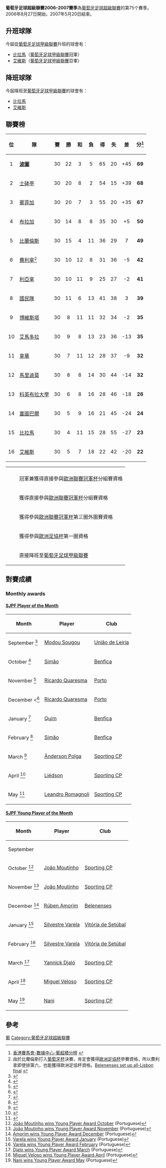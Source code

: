 {{Infobox football league season
| competition                = [[葡萄牙足球超級聯賽|葡萄牙足球超級聯賽]]
| season                     = 2006–07
| dates                      = 
| winners                    = [[波圖|波圖]]
| prevseason                 = [[2005年至2006年葡萄牙足球超級聯賽|2005–06]]
| nextseason                 = [[2007年至2008年葡萄牙足球超級聯賽|2007–08]]
| updated                    = 
}}
'''葡萄牙足球超級聯賽2006–2007賽季'''為[[葡萄牙足球超級聯賽|葡萄牙足球超級聯賽]]的第75个賽季。2006年8月27日開始，2007年5月20日結束。

== 升班球隊 ==
今屆從[[葡萄牙足球甲級聯賽|葡萄牙足球甲級聯賽]]升班的球會有：
* [[比拉馬|比拉馬]]（[[葡萄牙足球甲級聯賽|葡萄牙足球甲級聯賽]]冠軍）
* [[艾維斯|艾維斯]]（[[葡萄牙足球甲級聯賽|葡萄牙足球甲級聯賽]]亞軍）

== 降班球隊 ==
今屆降班至[[葡萄牙足球甲級聯賽|葡萄牙足球甲級聯賽]]的球會有：
* [[比拉馬|比拉馬]] 
* [[艾維斯|艾維斯]] 

== 聯賽榜 ==

{| class="wikitable sortable" style="text-align: center;"
! align="center"|位
! align="center"|隊
! align="center"|賽
! align="center"|勝
! align="center"|和
! align="center"|負
! align="center"|得
! align="center"|失
! align="center"|差
! align="center"|分<ref>[http://analysis.hkjc.com/hk/TeamLeagueTable.aspx?goal_type=0&ha=0&hdc=-2&hf=1&hha=-1&isFG=1&league_no=17&league_type=0&nf=0&player_pos=0&s_type=0&season_id=369&ss=0&team_no=-1 香港賽馬會-數據中心-葡超積分榜] {{webarchive|url=https://web.archive.org/web/20070603120548/http://analysis.hkjc.com/hk/TeamLeagueTable.aspx?goal_type=0&ha=0&hdc=-2&hf=1&hha=-1&isFG=1&league_no=17&league_type=0&nf=0&player_pos=0&s_type=0&season_id=369&ss=0&team_no=-1 |date=2007-06-03 }}</ref>
|-bgcolor="90EE90"
|1||align="left"|'''[[波圖足球會|波圖]]'''      ||30||22||3||5||65||20||+45||'''69'''
|-bgcolor="97DEFF"
|2||align="left"|[[士砵亭|士砵亭]]  ||30||20||8||2||54||15||+39||'''68'''
|-bgcolor="FFA500"
|3||align="left"|[[賓菲加|賓菲加]]  ||30||20||7||3||55||20||+35||'''67'''
|-bgcolor="FFF380"
|4||align="left"|[[布拉加足球會|布拉加]] ||30||14||8||8||35||30||+5||'''50'''
|-bgcolor="FFF380"
|5||align="left"|[[比蘭倫斯|比蘭倫斯]]||30||15||4||11||36||29||7||'''49'''
|-bgcolor="FFF380"
|6||align="left"|[[費利拿|費利拿]]<ref name="">由於比蘭倫斯打入[[葡萄牙杯|葡萄牙杯]]決賽，肯定會獲得[[歐洲足協杯|歐洲足協杯]]參賽資格，所以費利拿即使排第六，也能獲得歐洲足協杯資格。[http://www.uefa.com/footballeurope/news/kind=2/newsid=529738.html?cid=rssfeed&att=index Belenenses set up all-Lisbon final] {{Wayback|url=http://www.uefa.com/footballeurope/news/kind=2/newsid=529738.html?cid=rssfeed&att=index |date=20190821185439 }}</ref>||30||10||12||8||31||36||-5||'''42'''
|-bgcolor="DCDCDC"
|7||align="left"|[[利亞拿|利亞拿]]||30||10||11||9||25||27||-2||'''41'''
|-bgcolor="DCDCDC"
|8||align="left"|[[國民隊|國民隊]]||30||11||6||13||41||38||3||'''39'''
|-bgcolor="DCDCDC"
|9||align="left"|[[博維斯塔|博維斯塔]]||30||8||11||11||32||34||-2||'''35'''
|-bgcolor="DCDCDC"
|10||align="left"|[[艾馬多拉|艾馬多拉]]||30||9||8||13||23||36||-13||'''35'''
|-bgcolor="DCDCDC"
|11||align="left"|[[拿華|拿華]]||30||7||11 ||12 ||28||	37||-9 ||'''32'''
|-bgcolor="DCDCDC"
|12||align="left"|[[馬里迪莫|馬里迪莫]]||30||8||8||14||30||44||-14||'''32'''
|-bgcolor="DCDCDC"
|13||align="left"|[[科英布拉大學|科英布拉大學]]||30||6||8||16||28||46||-18||'''26'''
|-bgcolor="DCDCDC"
|14||align="left"|[[塞圖巴爾足球會|塞圖巴爾]]||30||5||9||16||21||45 ||-24 ||'''24'''
|-bgcolor="ff6666"
|15||align="left"|[[比拉馬|比拉馬]]||30||	4||11||15||28||	55||-27||'''23'''
|-bgcolor="ff6666"
|16||align="left"|[[艾維斯|艾維斯]]||30||5||7 ||18 ||22||42||-20 ||'''22'''
|}

{| width=60%
|-
| style="width: 20px;"|
|bgcolor=#ffffff|
|-
|bgcolor=#90EE90|
|bgcolor=#ffffff|冠軍兼獲得直接參與[[歐洲聯賽冠軍杯|歐洲聯賽冠軍杯]]分組賽資格
|-
|bgcolor=#97DEFF|
|bgcolor=#ffffff|獲得直接參與[[歐洲聯賽冠軍杯|歐洲聯賽冠軍杯]]分組賽資格
|-
|bgcolor=#FFA500|
|bgcolor=#ffffff|獲得參與[[歐洲聯賽冠軍杯|歐洲聯賽冠軍杯]]第三圈外圍賽資格
|-
|bgcolor=#FFF380|
|bgcolor=#ffffff|獲得參與[[歐洲足協杯|歐洲足協杯]]第一圈資格
|-
|bgcolor=#ff6666|
|bgcolor=#ffffff|直接降班至[[葡萄牙足球甲級聯賽|葡萄牙足球甲級聯賽]]
|}
==對賽成績==

{{fb r2 header |nt=16 |[[Associação_Académica_de_Coimbra_–_O.A.F.|ACA]]|[[S.C._Beira-Mar|BEM]]|[[C.F._Os_Belenenses|BEL]]|[[S.L._Benfica|BEN]]|[[Boavista_F.C.|BOA]]|[[S.C._Braga|BRA]]|[[C.D._Aves|DAV]]|[[C.F._Estrela_da_Amadora|EST]]|[[C.S._Marítimo|MAR]]|[[C.D._Nacional|NAC]]|[[Associação_Naval_1º_de_Maio|NAV]]|[[F.C._Paços_de_Ferreira|PAÇ]]|[[FC_Porto|POR]]|[[Sporting_Clube_de_Portugal|SCP]]|[[U.D._Leiria|ULE]]|[[Vitória_F.C.|VSE]]}}

{{fb r2 team |t=[[Associação_Académica_de_Coimbra_–_O.A.F.|Académica]]}}
<!-- Académica            --> {{fb r |r=null}}
<!-- Beira-Mar            --> {{fb r |gf=3|ga=1}}  
<!-- Belenenses           --> {{fb r |gf=1|ga=1}}
<!-- Benfica              --> {{fb r |gf=0|ga=2}}
<!-- Boavista             --> {{fb r |gf=0|ga=2}}
<!-- Braga                --> {{fb r |gf=0|ga=1}}
<!-- Desportivo das Aves  --> {{fb r |gf=2|ga=0}}
<!-- Estrela da Amadora   --> {{fb r |gf=2|ga=0}}
<!-- Marítimo             --> {{fb r |gf=1|ga=2}}
<!-- Naval                --> {{fb r |gf=1|ga=2}}
<!-- Nacional             --> {{fb r |gf=1|ga=3}}
<!-- Paços de Ferreira    --> {{fb r |gf=0|ga=2}}
<!-- Porto                --> {{fb r |gf=1|ga=2}}
<!-- Sporting CP          --> {{fb r |gf=0|ga=2}}
<!-- União de Leiria      --> {{fb r |gf=0|ga=0}}
<!-- Vitória de Setúbal   --> {{fb r |gf=0|ga=1}}

{{fb r2 team |t=[[S.C._Beira-Mar|Beira-Mar]]}}
<!-- Académica            --> {{fb r |gf=0|ga=1}} 
<!-- Beira-Mar            --> {{fb r |r=null}} 
<!-- Belenenses           --> {{fb r |gf=1|ga=2}}
<!-- Benfica              --> {{fb r |gf=2|ga=2}}
<!-- Boavista             --> {{fb r |gf=1|ga=0}}
<!-- Braga                --> {{fb r |gf=0|ga=3}}
<!-- Desportivo das Aves  --> {{fb r |gf=2|ga=2}}
<!-- Estrela da Amadora   --> {{fb r |gf=2|ga=0}}
<!-- Marítimo             --> {{fb r |gf=2|ga=2}}
<!-- Naval                --> {{fb r |gf=1|ga=3}}
<!-- Nacional             --> {{fb r |gf=1|ga=1}}
<!-- Paços de Ferreira    --> {{fb r |gf=1|ga=1}}
<!-- Porto                --> {{fb r |gf=0|ga=5}}
<!-- Sporting CP          --> {{fb r |gf=3|ga=3}}
<!-- União de Leiria      --> {{fb r |gf=1|ga=0}}
<!-- Vitória de Setúbal   --> {{fb r |gf=1|ga=1}}

{{fb r2 team |t=[[C.F._Os_Belenenses|Belenenses]]}}
<!-- Académica            --> {{fb r |gf=1|ga=2}} 
<!-- Beira-Mar            --> {{fb r |gf=2|ga=0}}  
<!-- Belenenses           --> {{fb r |r=null}}
<!-- Benfica              --> {{fb r |gf=1|ga=2}}
<!-- Boavista             --> {{fb r |gf=0|ga=2}}
<!-- Braga                --> {{fb r |gf=2|ga=0}}
<!-- Desportivo das Aves  --> {{fb r |gf=1|ga=0}}
<!-- Estrela da Amadora   --> {{fb r |gf=3|ga=0}}
<!-- Marítimo             --> {{fb r |gf=2|ga=0}}
<!-- Naval                --> {{fb r |gf=0|ga=0}}
<!-- Nacional             --> {{fb r |gf=2|ga=0}}
<!-- Paços de Ferreira    --> {{fb r |gf=2|ga=0}}
<!-- Porto                --> {{fb r |gf=0|ga=1}}
<!-- Sporting CP          --> {{fb r |gf=0|ga=0}}
<!-- União de Leiria      --> {{fb r |gf=0|ga=1}}
<!-- Vitória de Setúbal   --> {{fb r |gf=2|ga=0}}

{{fb r2 team |t=[[S.L._Benfica|Benfica]]}}
<!-- Académica            --> {{fb r |gf=2|ga=0}} 
<!-- Beira-Mar            --> {{fb r |gf=3|ga=0}}  
<!-- Belenenses           --> {{fb r |gf=4|ga=0}}
<!-- Benfica              --> {{fb r |r=null}}
<!-- Boavista             --> {{fb r |gf=0|ga=0}}
<!-- Braga                --> {{fb r |gf=0|ga=0}}
<!-- Desportivo das Aves  --> {{fb r |gf=4|ga=1}}
<!-- Estrela da Amadora   --> {{fb r |gf=3|ga=1}}
<!-- Marítimo             --> {{fb r |gf=2|ga=1}}
<!-- Naval                --> {{fb r |gf=2|ga=1}}
<!-- Nacional             --> {{fb r |gf=1|ga=0}}
<!-- Paços de Ferreira    --> {{fb r |gf=3|ga=1}}
<!-- Porto                --> {{fb r |gf=1|ga=1}}
<!-- Sporting CP          --> {{fb r |gf=1|ga=1}}
<!-- União de Leiria      --> {{fb r |gf=2|ga=0}}
<!-- Vitória de Setúbal   --> {{fb r |gf=3|ga=0}}

{{fb r2 team |t=[[Boavista_F.C.|Boavista]]}}
<!-- Académica            --> {{fb r |gf=2|ga=2}} 
<!-- Beira-Mar            --> {{fb r |gf=3|ga=0}}  
<!-- Belenenses           --> {{fb r |gf=0|ga=0}}
<!-- Benfica              --> {{fb r |gf=3|ga=0}}
<!-- Boavista             --> {{fb r |r=null}}
<!-- Braga                --> {{fb r |gf=0|ga=1}}
<!-- Desportivo das Aves  --> {{fb r |gf=2|ga=1}}
<!-- Estrela da Amadora   --> {{fb r |gf=1|ga=1}}
<!-- Marítimo             --> {{fb r |gf=1|ga=1}}
<!-- Naval                --> {{fb r |gf=0|ga=1}}
<!-- Nacional             --> {{fb r |gf=0|ga=4}}
<!-- Paços de Ferreira    --> {{fb r |gf=3|ga=1}}
<!-- Porto                --> {{fb r |gf=2|ga=1}}
<!-- Sporting CP          --> {{fb r |gf=1|ga=1}}
<!-- União de Leiria      --> {{fb r |gf=1|ga=1}}
<!-- Vitória de Setúbal   --> {{fb r |gf=1|ga=1}}

{{fb r2 team |t=[[S.C._Braga|Braga]]}}
<!-- Académica            --> {{fb r |gf=4|ga=2}} 
<!-- Beira-Mar            --> {{fb r |gf=0|ga=0}}  
<!-- Belenenses           --> {{fb r |gf=2|ga=1}}
<!-- Benfica              --> {{fb r |gf=3|ga=1}}
<!-- Boavista             --> {{fb r |gf=2|ga=2}}
<!-- Braga                --> {{fb r |r=null}}
<!-- Desportivo das Aves  --> {{fb r |gf=1|ga=0}}
<!-- Estrela da Amadora   --> {{fb r |gf=2|ga=1}}
<!-- Marítimo             --> {{fb r |gf=1|ga=4}}
<!-- Naval                --> {{fb r |gf=2|ga=1}}
<!-- Nacional             --> {{fb r |gf=1|ga=1}}
<!-- Paços de Ferreira    --> {{fb r |gf=2|ga=1}}
<!-- Porto                --> {{fb r |gf=2|ga=1}}
<!-- Sporting CP          --> {{fb r |gf=0|ga=1}}
<!-- União de Leiria      --> {{fb r |gf=0|ga=1}}
<!-- Vitória de Setúbal   --> {{fb r |gf=0|ga=0}}

{{fb r2 team |t=[[C.D._Aves|Desportivo das Aves]]}}
<!-- Académica            --> {{fb r |gf=2|ga=2}} 
<!-- Beira-Mar            --> {{fb r |gf=0|ga=0}}  
<!-- Belenenses           --> {{fb r |gf=0|ga=1}}
<!-- Benfica              --> {{fb r |gf=0|ga=1}}
<!-- Boavista             --> {{fb r |gf=1|ga=0}}
<!-- Braga                --> {{fb r |gf=0|ga=1}}
<!-- Desportivo das Aves  --> {{fb r |r=null}}
<!-- Estrela da Amadora   --> {{fb r |gf=0|ga=1}}
<!-- Marítimo             --> {{fb r |gf=1|ga=1}}
<!-- Naval                --> {{fb r |gf=2|ga=0}}
<!-- Nacional             --> {{fb r |gf=3|ga=1}}
<!-- Paços de Ferreira    --> {{fb r |gf=0|ga=1}}
<!-- Porto                --> {{fb r |gf=0|ga=2}}
<!-- Sporting CP          --> {{fb r |gf=0|ga=2}}
<!-- União de Leiria      --> {{fb r |gf=0|ga=1}}
<!-- Vitória de Setúbal   --> {{fb r |gf=1|ga=2}}

{{fb r2 team |t=[[C.F._Estrela_da_Amadora|Estrela da Amadora]]}}
<!-- Académica            --> {{fb r |gf=3|ga=3}} 
<!-- Beira-Mar            --> {{fb r |gf=2|ga=2}}  
<!-- Belenenses           --> {{fb r |gf=1|ga=0}}
<!-- Benfica              --> {{fb r |gf=0|ga=1}}
<!-- Boavista             --> {{fb r |gf=2|ga=1}}
<!-- Braga                --> {{fb r |gf=0|ga=0}}
<!-- Desportivo das Aves  --> {{fb r |gf=1|ga=0}}
<!-- Estrela da Amadora   --> {{fb r |r=null}}
<!-- Marítimo             --> {{fb r |gf=1|ga=0}}
<!-- Naval                --> {{fb r |gf=0|ga=0}}
<!-- Nacional             --> {{fb r |gf=2|ga=0}}
<!-- Paços de Ferreira    --> {{fb r |gf=1|ga=0}}
<!-- Porto                --> {{fb r |gf=0|ga=3}}
<!-- Sporting CP          --> {{fb r |gf=0|ga=1}}
<!-- União de Leiria      --> {{fb r |gf=1|ga=1}}
<!-- Vitória de Setúbal   --> {{fb r |gf=1|ga=0}}

{{fb r2 team |t=[[C.S._Marítimo|Marítimo]]}}
<!-- Académica            --> {{fb r |gf=0|ga=0}} 
<!-- Beira-Mar            --> {{fb r |gf=2|ga=1}}  
<!-- Belenenses           --> {{fb r |gf=1|ga=4}}
<!-- Benfica              --> {{fb r |gf=0|ga=3}}
<!-- Boavista             --> {{fb r |gf=1|ga=2}}
<!-- Braga                --> {{fb r |gf=1|ga=2}}
<!-- Desportivo das Aves  --> {{fb r |gf=0|ga=0}}
<!-- Estrela da Amadora   --> {{fb r |gf=2|ga=1}}
<!-- Marítimo             --> {{fb r |r=null}}
<!-- Naval                --> {{fb r |gf=1|ga=1}}
<!-- Nacional             --> {{fb r |gf=1|ga=0}}
<!-- Paços de Ferreira    --> {{fb r |gf=1|ga=1}}
<!-- Porto                --> {{fb r |gf=1|ga=2}}
<!-- Sporting CP          --> {{fb r |gf=0|ga=1}}
<!-- União de Leiria      --> {{fb r |gf=2|ga=1}}
<!-- Vitória de Setúbal   --> {{fb r |gf=1|ga=0}}

{{fb r2 team |t=[[Associação_Naval_1º_de_Maio|Naval 1º de Maio]]}}
<!-- Académica            --> {{fb r |gf=0|ga=1}} 
<!-- Beira-Mar            --> {{fb r |gf=2|ga=1}}  
<!-- Belenenses           --> {{fb r |gf=2|ga=3}}
<!-- Benfica              --> {{fb r |gf=0|ga=0}}
<!-- Boavista             --> {{fb r |gf=1|ga=1}}
<!-- Braga                --> {{fb r |gf=1|ga=1}}
<!-- Desportivo das Aves  --> {{fb r |gf=0|ga=1}}
<!-- Estrela da Amadora   --> {{fb r |gf=2|ga=0}}
<!-- Marítimo             --> {{fb r |gf=0|ga=1}}
<!-- Naval                --> {{fb r |r=null}}
<!-- Nacional             --> {{fb r |gf=0|ga=0}}
<!-- Paços de Ferreira    --> {{fb r |gf=1|ga=1}}
<!-- Porto                --> {{fb r |gf=0|ga=2}}
<!-- Sporting CP          --> {{fb r |gf=0|ga=1}}
<!-- União de Leiria      --> {{fb r |gf=2|ga=1}}
<!-- Vitória de Setúbal   --> {{fb r |gf=1|ga=2}}

{{fb r2 team |t=[[C.D._Nacional|Nacional]]}}
<!-- Académica            --> {{fb r |gf=4|ga=0}} 
<!-- Beira-Mar            --> {{fb r |gf=3|ga=0}}  
<!-- Belenenses           --> {{fb r |gf=2|ga=1}}
<!-- Benfica              --> {{fb r |gf=0|ga=2}}
<!-- Boavista             --> {{fb r |gf=2|ga=0}}
<!-- Braga                --> {{fb r |gf=0|ga=0}}
<!-- Desportivo das Aves  --> {{fb r |gf=3|ga=4}}
<!-- Estrela da Amadora   --> {{fb r |gf=1|ga=0}}
<!-- Marítimo             --> {{fb r |gf=3|ga=2}}
<!-- Naval                --> {{fb r |gf=1|ga=1}}
<!-- Nacional             --> {{fb r |r=null}}
<!-- Paços de Ferreira    --> {{fb r |gf=5|ga=1}}
<!-- Porto                --> {{fb r |gf=1|ga=2}}
<!-- Sporting CP          --> {{fb r |gf=0|ga=1}}
<!-- União de Leiria      --> {{fb r |gf=2|ga=1}}
<!-- Vitória de Setúbal   --> {{fb r |gf=1|ga=0}}

{{fb r2 team |t=[[F.C._Paços_de_Ferreira|Paços de Ferreira]]}}
<!-- Académica            --> {{fb r |gf=1|ga=1}} 
<!-- Beira-Mar            --> {{fb r |gf=1|ga=0}}  
<!-- Belenenses           --> {{fb r |gf=0|ga=2}}
<!-- Benfica              --> {{fb r |gf=1|ga=1}}
<!-- Boavista             --> {{fb r |gf=2|ga=0}}
<!-- Braga                --> {{fb r |gf=3|ga=2}}
<!-- Desportivo das Aves  --> {{fb r |gf=2|ga=0}}
<!-- Estrela da Amadora   --> {{fb r |gf=1|ga=1}}
<!-- Marítimo             --> {{fb r |gf=2|ga=1}}
<!-- Naval                --> {{fb r |gf=1|ga=1}}
<!-- Nacional             --> {{fb r |gf=2|ga=1}}
<!-- Paços de Ferreira    --> {{fb r |r=null}}
<!-- Porto                --> {{fb r |gf=1|ga=1}}
<!-- Sporting CP          --> {{fb r |gf=1|ga=1}}
<!-- União de Leiria      --> {{fb r |gf=0|ga=0}}
<!-- Vitória de Setúbal   --> {{fb r |gf=1|ga=0}}

{{fb r2 team |t=[[FC_Porto|Porto]]}}
<!-- Académica            --> {{fb r |gf=2|ga=1}} 
<!-- Beira-Mar            --> {{fb r |gf=3|ga=0}}  
<!-- Belenenses           --> {{fb r |gf=3|ga=1}}
<!-- Benfica              --> {{fb r |gf=3|ga=2}}
<!-- Boavista             --> {{fb r |gf=2|ga=0}}
<!-- Braga                --> {{fb r |gf=1|ga=0}}
<!-- Desportivo das Aves  --> {{fb r |gf=4|ga=1}}
<!-- Estrela da Amadora   --> {{fb r |gf=0|ga=1}}
<!-- Marítimo             --> {{fb r |gf=3|ga=0}}
<!-- Naval                --> {{fb r |gf=4|ga=0}}
<!-- Nacional             --> {{fb r |gf=2|ga=0}}
<!-- Paços de Ferreira    --> {{fb r |gf=4|ga=0}}
<!-- Porto                --> {{fb r |r=null}}
<!-- Sporting CP          --> {{fb r |gf=0|ga=1}}
<!-- União de Leiria      --> {{fb r |gf=2|ga=1}}
<!-- Vitória de Setúbal   --> {{fb r |gf=5|ga=1}}

{{fb r2 team |t=[[Sporting_Clube_de_Portugal|Sporting CP]]}}
<!-- Académica            --> {{fb r |gf=1|ga=0}} 
<!-- Beira-Mar            --> {{fb r |gf=2|ga=0}}  
<!-- Belenenses           --> {{fb r |gf=4|ga=0}}
<!-- Benfica              --> {{fb r |gf=0|ga=2}}
<!-- Boavista             --> {{fb r |gf=3|ga=2}}
<!-- Braga                --> {{fb r |gf=3|ga=0}}
<!-- Desportivo das Aves  --> {{fb r |gf=0|ga=0}}
<!-- Estrela da Amadora   --> {{fb r |gf=3|ga=1}}
<!-- Marítimo             --> {{fb r |gf=4|ga=0}}
<!-- Naval                --> {{fb r |gf=4|ga=0}}
<!-- Nacional             --> {{fb r |gf=5|ga=1}}
<!-- Paços de Ferreira    --> {{fb r |gf=0|ga=1}}
<!-- Porto                --> {{fb r |gf=1|ga=1}}
<!-- Sporting CP          --> {{fb r |r=null}}
<!-- União de Leiria      --> {{fb r |gf=2|ga=0}}
<!-- Vitória de Setúbal   --> {{fb r |gf=3|ga=1}}

{{fb r2 team |t=[[U.D._Leiria|União de Leiria]]}}
<!-- Académica            --> {{fb r |gf=2|ga=0}} 
<!-- Beira-Mar            --> {{fb r |gf=2|ga=2}}  
<!-- Belenenses           --> {{fb r |gf=0|ga=1}}
<!-- Benfica              --> {{fb r |gf=0|ga=4}}
<!-- Boavista             --> {{fb r |gf=0|ga=0}}
<!-- Braga                --> {{fb r |gf=1|ga=0}}
<!-- Desportivo das Aves  --> {{fb r |gf=3|ga=1}}
<!-- Estrela da Amadora   --> {{fb r |gf=0|ga=0}}
<!-- Marítimo             --> {{fb r |gf=1|ga=0}}
<!-- Naval                --> {{fb r |gf=2|ga=2}}
<!-- Nacional             --> {{fb r |gf=1|ga=0}}
<!-- Paços de Ferreira    --> {{fb r |gf=0|ga=0}}
<!-- Porto                --> {{fb r |gf=1|ga=0}}
<!-- Sporting CP          --> {{fb r |gf=0|ga=0}}
<!-- União de Leiria      --> {{fb r |r=null}}
<!-- Vitória de Setúbal   --> {{fb r |gf=1|ga=1}}

{{fb r2 team |t=[[Vitória_F.C.|Vitória de Setúbal]]}}
<!-- Académica            --> {{fb r |gf=1|ga=1}} 
<!-- Beira-Mar            --> {{fb r |gf=1|ga=3}}  
<!-- Belenenses           --> {{fb r |gf=0|ga=1}}
<!-- Benfica              --> {{fb r |gf=0|ga=1}}
<!-- Boavista             --> {{fb r |gf=1|ga=0}}
<!-- Braga                --> {{fb r |gf=1|ga=2}}
<!-- Desportivo das Aves  --> {{fb r |gf=1|ga=1}}
<!-- Estrela da Amadora   --> {{fb r |gf=2|ga=0}}
<!-- Marítimo             --> {{fb r |gf=1|ga=1}}
<!-- Naval                --> {{fb r |gf=0|ga=3}}
<!-- Nacional             --> {{fb r |gf=1|ga=1}}
<!-- Paços de Ferreira    --> {{fb r |gf=1|ga=1}}
<!-- Porto                --> {{fb r |gf=0|ga=3}}
<!-- Sporting CP          --> {{fb r |gf=0|ga=3}}
<!-- União de Leiria      --> {{fb r |gf=1|ga=2}}
<!-- Vitória de Setúbal   --> {{fb r |r=null}}
{{Fb r footer |s=[https://www.foradejogo.net/crosstable.php?championship=953 Foradejogo] (Portuguese) |date=June 2007}}

===Monthly awards===
{{col-begin}}
{{col-2}}

====[[SJPF_Player_of_the_Month|SJPF Player of the Month]]====
{| class="wikitable" style="font-size:95%"
|-
!Month!!Player!!Club
|-
|September <ref>{{cite web | url= https://sjpf.sapo.pt/default.aspx?ctrl=noticiasdetalhe&id=5207&inter=0 | title= Sougou, o melhor de Setembro | trans-title= Sogou, September best player | publisher= SJPF | language= pt | date= 2006-10-12 | accessdate= 2010-11-05 | archive-url= https://web.archive.org/web/20111009082654/http://sjpf.sapo.pt/default.aspx?ctrl=noticiasdetalhe&id=5207&inter=0 | archive-date= 2011-10-09 | dead-url= yes }}</ref> || {{flagicon|Senegal}} [[Modou_Sougou|Modou Sougou]] || [[U.D._Leiria|União de Leiria]]
|-
|October <ref>{{cite web | url= https://sjpf.sapo.pt/default.aspx?ctrl=noticiasdetalhe&id=5240&inter=0 | title= Simão Sabrosa, o melhor de Outubro | trans-title= Simão Sabrosa, October best player | publisher= SJPF | language= pt | date= 2006-11-12 | accessdate= 2010-11-05 | archive-url= https://web.archive.org/web/20111009082707/http://sjpf.sapo.pt/default.aspx?ctrl=noticiasdetalhe&id=5240&inter=0 | archive-date= 2011-10-09 | dead-url= yes }}</ref> || {{flagicon|Portugal}} [[Simão_Sabrosa|Simão]] || [[S.L._Benfica|Benfica]]
|-
|November <ref>{{cite web | url= https://sjpf.sapo.pt/default.aspx?ctrl=noticiasdetalhe&id=5263&inter=0 | title= Quaresma eleito o melhor jogador de Novembro | trans-title= Quaresma elected November best player | publisher= SJPF | language= pt | date= 2006-12-13 | accessdate= 2010-11-05 | archive-url= https://web.archive.org/web/20111009082731/http://sjpf.sapo.pt/default.aspx?ctrl=noticiasdetalhe&id=5263&inter=0 | archive-date= 2011-10-09 | dead-url= yes }}</ref>|| {{flagicon|Portugal}} [[Ricardo_Quaresma|Ricardo Quaresma]] || [[FC_Porto|Porto]]
|-
|December <<ref>{{cite web | url= https://sjpf.sapo.pt/default.aspx?ctrl=noticiasdetalhe&id=5280&inter=0 | title= Bis para Ricardo Quaresma | trans-title= Ricardo Quaresma doubles | publisher= SJPF | language= pt | date= 2007-01-07 | accessdate= 2010-11-05 | archive-url= https://web.archive.org/web/20111009082814/http://sjpf.sapo.pt/default.aspx?ctrl=noticiasdetalhe&id=5280&inter=0 | archive-date= 2011-10-09 | dead-url= yes }}</ref>|| {{flagicon|Portugal}} [[Ricardo_Quaresma|Ricardo Quaresma]] || [[FC_Porto|Porto]]
|-
|January  <ref>{{cite web | url= https://sjpf.sapo.pt/default.aspx?ctrl=noticiasdetalhe&id=5309&inter=0 | title= Quim eleito o melhor jogador de Janeiro | trans-title= Quim elected January best player | publisher= SJPF | language= pt | date= 2007-02-06 | accessdate= 2010-11-05 | archive-url= https://web.archive.org/web/20111009082828/http://sjpf.sapo.pt/default.aspx?ctrl=noticiasdetalhe&id=5309&inter=0 | archive-date= 2011-10-09 | dead-url= yes }}</ref>|| {{flagicon|Portugal}} [[Quim_(footballer,_born_1975)|Quim]] || [[S.L._Benfica|Benfica]]
|-
|February  <ref>{{cite web | url= https://sjpf.sapo.pt/default.aspx?ctrl=noticiasdetalhe&id=5334&inter=0 | title= Simão eleito o melhor jogador de Fevereiro | trans-title= Simão elected February best player | publisher= SJPF | language= pt | date= 2007-03-05 | accessdate= 2010-11-05 | archive-url= https://web.archive.org/web/20111009082858/http://sjpf.sapo.pt/default.aspx?ctrl=noticiasdetalhe&id=5334&inter=0 | archive-date= 2011-10-09 | dead-url= yes }}</ref>|| {{flagicon|Portugal}} [[Simão_Sabrosa|Simão]] || [[S.L._Benfica|Benfica]]
|-
|March <ref>{{cite web | url= https://sjpf.sapo.pt/default.aspx?ctrl=noticiasdetalhe&id=5361&inter=0 | title= Anderson Polga eleito o melhor de Março | trans-title= Anderson Polga elected March best player | publisher= SJPF | language= pt | date= 2007-04-04 | accessdate= 2010-11-05 | archive-url= https://web.archive.org/web/20111009082938/http://sjpf.sapo.pt/default.aspx?ctrl=noticiasdetalhe&id=5361&inter=0 | archive-date= 2011-10-09 | dead-url= yes }}</ref>|| {{flagicon|Brazil}} [[Ânderson_Polga|Ânderson Polga]] || [[Sporting_Clube_de_Portugal|Sporting CP]]
|-
|April <ref>{{cite web | url= https://sjpf.sapo.pt/default.aspx?ctrl=noticiasdetalhe&id=5411&inter=0 | title= Liedson recebeu "Troféu Mazda/Jogador do Mês" | trans-title= Liedson received "Mazda Trophy/Player of the Month" | publisher= SJPF | language= pt | date= 2007-05-10 | accessdate= 2010-11-05 | archive-url= https://web.archive.org/web/20111009083008/http://sjpf.sapo.pt/default.aspx?ctrl=noticiasdetalhe&id=5411&inter=0 | archive-date= 2011-10-09 | dead-url= yes }}</ref>|| {{flagicon|Brazil}}  [[Liédson|Liédson]] || [[Sporting_Clube_de_Portugal|Sporting CP]]
|-
|May <ref>{{cite web | url= https://sjpf.sapo.pt/default.aspx?ctrl=noticiasdetalhe&id=5433&inter=0 | title= Romagnoli acaba época em alta | trans-title= Romagnoli ends the season in good shape | publisher= SJPF | language= pt | date= 2007-05-23 | accessdate= 2010-11-05 | archive-url= https://web.archive.org/web/20111009083020/http://sjpf.sapo.pt/default.aspx?ctrl=noticiasdetalhe&id=5433&inter=0 | archive-date= 2011-10-09 | dead-url= yes }}</ref>|| {{flagicon|Argentina}}  [[Leandro_Romagnoli|Leandro Romagnoli]] || [[Sporting_Clube_de_Portugal|Sporting CP]]
|}
{{col-2}}

====[[SJPF_Young_Player_of_the_Month|SJPF Young Player of the Month]]====
{| class="wikitable" style="font-size:95%"
|-
!Month!!Player!!Club
|-
|September ||  ||
|-
|October <ref>[https://sjpf.sapo.pt/default.aspx?ctrl=noticiasdetalhe&id=5270&inter=0 João Moutinho wins Young Player Award October]{{Dead link}} (Portuguese)</ref> || {{flagicon|Portugal}} [[João_Moutinho|João Moutinho]] || [[Sporting_Clube_de_Portugal|Sporting CP]]
|-
|November <ref>[https://sjpf.sapo.pt/default.aspx?ctrl=noticiasdetalhe&id=5270&inter=0 João Moutinho wins Young Player Award November]{{Dead link}} (Portuguese)</ref>|| {{flagicon|Portugal}} [[João_Moutinho|João Moutinho]] || [[Sporting_Clube_de_Portugal|Sporting CP]]
|-
|December <ref>[https://sjpf.sapo.pt/default.aspx?ctrl=noticiasdetalhe&id=5283&inter=0 Amorim wins Young Player Award December]{{Dead link}} (Portuguese)</ref>|| {{flagicon|Portugal}} [[Rúben_Amorim|Rúben Amorim]] || [[C.F._Os_Belenenses|Belenenses]]
|-
|January <ref>[https://sjpf.sapo.pt/default.aspx?ctrl=noticiasdetalhe&id=5317&inter=0 Varela wins Young Player Award January]{{Dead link}} (Portuguese)</ref> || {{flagicon|Portugal}} [[Silvestre_Varela|Silvestre Varela]] || [[Vitória_F.C.|Vitória de Setúbal]]
|-
|February <ref>[https://sjpf.sapo.pt/default.aspx?ctrl=noticiasdetalhe&id=5336&inter=0 Varela wins Young Player Award February] (Portuguese)</ref> || {{flagicon|Portugal}} [[Silvestre_Varela|Silvestre Varela]] || [[Vitória_F.C.|Vitória de Setúbal]]
|-
|March <ref>[https://sjpf.sapo.pt/default.aspx?ctrl=noticiasdetalhe&id=5362&inter=0 Djalo wins Young Player Award March]{{Dead link}} (Portuguese)</ref>|| {{flagicon|Portugal}} [[Yannick_Djaló|Yannick Djaló]] || [[Sporting_Clube_de_Portugal|Sporting CP]]
|-
|April <ref>[https://sjpf.sapo.pt/default.aspx?ctrl=noticiasdetalhe&id=5419&inter=0 Miguel Veloso wins Young Player Award April] (Portuguese)</ref>|| {{flagicon|Portugal}} [[Miguel_Veloso|Miguel Veloso]] || [[Sporting_Clube_de_Portugal|Sporting CP]]
|-
|May <ref>[https://sjpf.sapo.pt/default.aspx?ctrl=noticiasdetalhe&id=5432&inter=0 Nani wins Young Player Award May]{{dead link|date=June 2017 |bot=InternetArchiveBot |fix-attempted=yes }} (Portuguese)</ref>|| {{flagicon|Portugal}} [[Nani|Nani]] || [[Sporting_Clube_de_Portugal|Sporting CP]]
|}
{{col-end}}

== 參考 ==
<references/>

{{葡超聯}}
{{葡超赛季}}

[[Category:2006年至2007年本土足球聯賽|葡]]
[[Category:葡萄牙足球超級聯賽|Category:葡萄牙足球超級聯賽]]
